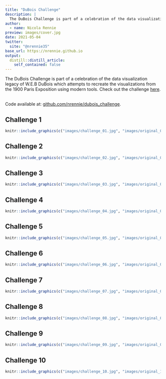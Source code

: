 ```yaml
---
title: "DuBois Challenge"
description: |
  The DuBois Challenge is part of a celebration of the data visualization legacy of W.E.B DuBois which attempts to recreate the visualizations from the 1900 Paris Exposition using modern tools.
author:
  - name: Nicola Rennie
preview: images/cover.jpg
date: 2021-05-04
twitter:
  site: "@nrennie35"
base_url: https://nrennie.github.io
output:
  distill::distill_article:
    self_contained: false
---
```


The DuBois Challenge is part of a celebration of the data visualization legacy of W.E.B DuBois which attempts to recreate the visualizations from the 1900 Paris Exposition using modern tools. Check out the challenge [here](https://github.com/ajstarks/dubois-data-portraits/blob/master/challenge/README.md). </br> </br>

Code available at: [github.com/nrennie/dubois_challenge](https://github.com/nrennie/dubois_challenge).

## Challenge 1

```r
knitr::include_graphics(c("images/challenge_01.jpg", "images/original_01.jpg"))  
```

## Challenge 2

```r
knitr::include_graphics(c("images/challenge_02.jpg", "images/original_02.jpg"))  
```

## Challenge 3

```r
knitr::include_graphics(c("images/challenge_03.jpg", "images/original_03.jpg"))  
```

## Challenge 4

```r
knitr::include_graphics(c("images/challenge_04.jpg", "images/original_04.jpg"))  
```

## Challenge 5

```r
knitr::include_graphics(c("images/challenge_05.jpg", "images/original_05.jpg"))  
```

## Challenge 6

```r
knitr::include_graphics(c("images/challenge_06.jpg", "images/original_06.jpg"))  
```

## Challenge 7

```r
knitr::include_graphics(c("images/challenge_07.jpg", "images/original_07.jpg"))  
```

## Challenge 8

```r
knitr::include_graphics(c("images/challenge_08.jpg", "images/original_08.jpg"))  
```

## Challenge 9

```r
knitr::include_graphics(c("images/challenge_09.jpg", "images/original_09.jpg"))  
```

## Challenge 10

```r
knitr::include_graphics(c("images/challenge_10.jpg", "images/original_10.jpg"))  
```
